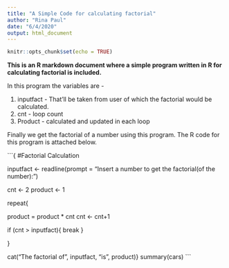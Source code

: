 ```yaml
---
title: "A Simple Code for calculating factorial"
author: "Rina Paul"
date: "6/4/2020"
output: html_document
---
```


```r
knitr::opts_chunk$set(echo = TRUE)
```



<b> This is an **R markdown** document where a simple program written in R for calculating factorial is included. </b> 


In this program the variables are -

1. inputfact - That'll be taken from user of which the factorial would be calculated.
2. cnt - loop count
3. Product - calculated and updated in each loop

Finally we get the factorial of a number using this program. 
The R code for this program is attached below.

```{
#Factorial Calculation

inputfact <- readline(prompt = "Insert a number to get the factorial(of the number): ")

cnt <- 2
product <- 1

repeat{
  
  product = product * cnt
  cnt <- cnt+1
  
  
  if (cnt > inputfact){
    break
  }
    
  
}

cat("The factorial of ", inputfact, "is", product)}
summary(cars)
```

